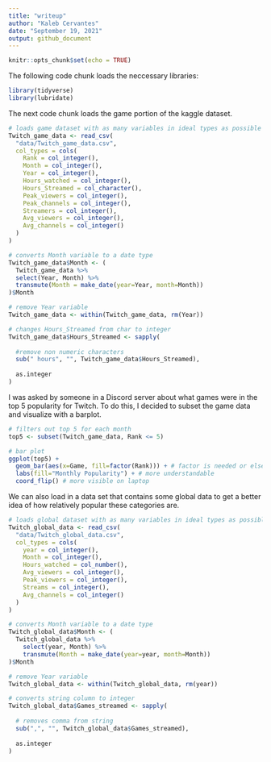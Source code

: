 ```yaml
---
title: "writeup"
author: "Kaleb Cervantes"
date: "September 19, 2021"
output: github_document
---
```


```r
knitr::opts_chunk$set(echo = TRUE)
```

The following code chunk loads the neccessary libraries:
```r
library(tidyverse)
library(lubridate)
```

The next code chunk loads the game portion of the kaggle dataset.
```r
# loads game dataset with as many variables in ideal types as possible
Twitch_game_data <- read_csv(
  "data/Twitch_game_data.csv",
  col_types = cols(
    Rank = col_integer(),
    Month = col_integer(),
    Year = col_integer(),
    Hours_watched = col_integer(), 
    Hours_Streamed = col_character(), 
    Peak_viewers = col_integer(),
    Peak_channels = col_integer(),
    Streamers = col_integer(),
    Avg_viewers = col_integer(),
    Avg_channels = col_integer()
  )
)

# converts Month variable to a date type
Twitch_game_data$Month <- (
  Twitch_game_data %>%
  select(Year, Month) %>%
  transmute(Month = make_date(year=Year, month=Month))
)$Month

# remove Year variable
Twitch_game_data <- within(Twitch_game_data, rm(Year))

# changes Hours_Streamed from char to integer
Twitch_game_data$Hours_Streamed <- sapply(
  
  #remove non numeric characters
  sub(" hours", "", Twitch_game_data$Hours_Streamed),
  
  as.integer
)
```

I was asked by someone in a Discord server about what games were in the top 5 popularity for Twitch. To do this, I decided to subset the game data and visualize with a barplot.
```r
# filters out top 5 for each month
top5 <- subset(Twitch_game_data, Rank <= 5)

# bar plot
ggplot(top5) +
  geom_bar(aes(x=Game, fill=factor(Rank))) + # factor is needed or else color will be grey
  labs(fill="Monthly Popularity") + # more understandable
  coord_flip() # more visible on laptop
```

We can also load in a data set that contains some global data to get a better idea of how relatively popular these categories are.

```r
# loads global dataset with as many variables in ideal types as possible
Twitch_global_data <- read_csv(
  "data/Twitch_global_data.csv",
  col_types = cols(
    year = col_integer(),
    Month = col_integer(),
    Hours_watched = col_number(),
    Avg_viewers = col_integer(),
    Peak_viewers = col_integer(),
    Streams = col_integer(),
    Avg_channels = col_integer()
  )
)

# converts Month variable to a date type
Twitch_global_data$Month <- (
  Twitch_global_data %>%
    select(year, Month) %>%
    transmute(Month = make_date(year=year, month=Month))
)$Month

# remove Year variable
Twitch_global_data <- within(Twitch_global_data, rm(year))

# converts string column to integer
Twitch_global_data$Games_streamed <- sapply(
  
  # removes comma from string
  sub(",", "", Twitch_global_data$Games_streamed),
  
  as.integer
)
```
